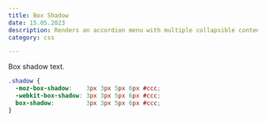```yaml
---
title: Box Shadow
date: 15.05.2023
description: Renders an accordion menu with multiple collapsible content elements.
category: css

---
```


Box shadow text.

```css
.shadow {
  -moz-box-shadow:    3px 3px 5px 6px #ccc;
  -webkit-box-shadow: 3px 3px 5px 6px #ccc;
  box-shadow:         3px 3px 5px 6px #ccc;
}
```